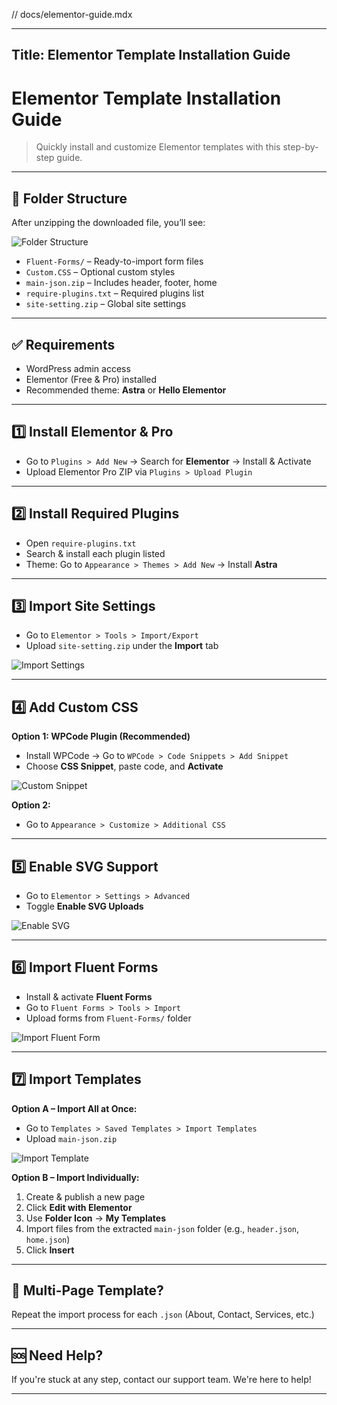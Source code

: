 // docs/elementor-guide.mdx

---
Title: Elementor Template Installation Guide
---


# Elementor Template Installation Guide

> Quickly install and customize Elementor templates with this step-by-step guide.

---

## 📁 Folder Structure

After unzipping the downloaded file, you’ll see:

![Folder Structure](https://d2cassets.b-cdn.net/DOC-Image/folder-structure.png)

- `Fluent-Forms/` – Ready-to-import form files  
- `Custom.CSS` – Optional custom styles  
- `main-json.zip` – Includes header, footer, home  
- `require-plugins.txt` – Required plugins list  
- `site-setting.zip` – Global site settings

---

## ✅ Requirements

- WordPress admin access  
- Elementor (Free & Pro) installed  
- Recommended theme: **Astra** or **Hello Elementor**

---

## 1️⃣ Install Elementor & Pro

- Go to `Plugins > Add New` → Search for **Elementor** → Install & Activate  
- Upload Elementor Pro ZIP via `Plugins > Upload Plugin`

---

## 2️⃣ Install Required Plugins

- Open `require-plugins.txt`  
- Search & install each plugin listed  
- Theme: Go to `Appearance > Themes > Add New` → Install **Astra**

---

## 3️⃣ Import Site Settings

- Go to `Elementor > Tools > Import/Export`  
- Upload `site-setting.zip` under the **Import** tab

![Import Settings](https://d2cassets.b-cdn.net/DOC-Image/upload-site-setting.png)

---

## 4️⃣ Add Custom CSS

**Option 1: WPCode Plugin (Recommended)**  
- Install WPCode → Go to `WPCode > Code Snippets > Add Snippet`  
- Choose **CSS Snippet**, paste code, and **Activate**

![Custom Snippet](https://d2cassets.b-cdn.net/DOC-Image/create-custom-snippet.png)

**Option 2:**  
- Go to `Appearance > Customize > Additional CSS`

---

## 5️⃣ Enable SVG Support

- Go to `Elementor > Settings > Advanced`  
- Toggle **Enable SVG Uploads**

![Enable SVG](https://d2cassets.b-cdn.net/DOC-Image/svg-enable.png)

---

## 6️⃣ Import Fluent Forms

- Install & activate **Fluent Forms**  
- Go to `Fluent Forms > Tools > Import`  
- Upload forms from `Fluent-Forms/` folder

![Import Fluent Form](https://d2cassets.b-cdn.net/DOC-Image/fluent-form-upload.png)

---

## 7️⃣ Import Templates

**Option A – Import All at Once:**  
- Go to `Templates > Saved Templates > Import Templates`  
- Upload `main-json.zip`

![Import Template](https://d2cassets.b-cdn.net/DOC-Image/import-group-template.png)

**Option B – Import Individually:**  
1. Create & publish a new page  
2. Click **Edit with Elementor**  
3. Use **Folder Icon** → **My Templates**  
4. Import files from the extracted `main-json` folder (e.g., `header.json`, `home.json`)  
5. Click **Insert**

---

## 🔁 Multi-Page Template?

Repeat the import process for each `.json` (About, Contact, Services, etc.)

---

## 🆘 Need Help?

If you're stuck at any step, contact our support team. We're here to help!

---

